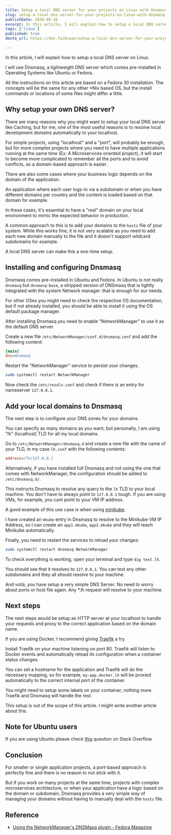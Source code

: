 ```yaml
---
title: Setup a local DNS server for your projects on Linux with Dnsmasq
slug: setup-a-local-dns-server-for-your-projects-on-linux-with-dnsmasq
publishDate: 2019-08-16
excerpt: In this article, I will explain how to setup a local DNS server on Linux. I will use Dnsmasq, a lightweight DNS server which comes pre-installed in Operating Systems like Ubuntu or Fedora.
tags: ['linux']
published: true
devto_url: https://dev.to/brpaz/setup-a-local-dns-server-for-your-projects-on-linux-with-dnsmasq-blm

---
```


In this article, I will explain how to setup a local DNS server on Linux.

I will use Dnsmasq, a lightweight DNS server which comes pre-installed in Operating Systems like Ubuntu or Fedora.

All the instructions on this article are based on a Fedora 30 installation. The concepts will be the same for any other *Nix based OS, but the install commands or locations of some files might differ a little.

## Why setup your own DNS server?

There are many reasons why you might want to setup your local DNS server
like Caching, but for me, one of the most useful reasons is to resolve local development domains automatically to your localhost.

For simple projects, using "localhost" and a "port", will probably be enough, but for more complex projects where you need to have multiple applications running at the same time (Ex: A Microservices oriented project), it will start to become more complicated to remember all the ports and to avoid conflicts, so a domain-based approach is easier.

There are also some cases where your business logic depends on the domain of the application.

An application where each user logs-in via a subdomain or when you have different domains per country and the content is loaded based on that domain for example.

In these cases, it's essential to have a "real" domain on your local environment to mimic the expected behavior in production.

A common approach to this is to add your domains to the `hosts` file of your system.
While this works fine, it is not very scalable as you need to add each new domain manually to the file and it doesn't support wildcard subdomains for example.

A local DNS server can make this a one-time setup.

## Installing and configuring Dnsmasq

Dnsmasq comes pre-installed in Ubuntu and Fedora. In Ubuntu is not really `dnsmasq` but `dnsmasq-base`, a stripped version of DNSmasq that is tightly integrated with the system Network manager. that is enough for our needs.

For other OSes you might need to check the respective OS documentation, but if not already installed, you should be able to install it using the OS default package manager.

After installing Dnsmasq you need to enable "NetworkManager" to use it as the default DNS server.

Create a new file `/etc/NetworkManager/conf.d/dnsmasq.conf` and add the following content:

```ini
[main]
dns=dnsmasq
```

Restart the "NetworkManager" service to persist your changes.

```bash
sudo systemctl restart NetworkManager
```

Now check the `/etc/resolv.conf` and check if there is an entry for nameserver `127.0.0.1`.

## Add your local domains to Dnsmasq

The next step is to configure your DNS zones for your domains.

You can specify as many domains as you want, but personally, I am using "lh" (localhost) TLD for all my local domains.

Go to `/etc/NetworkManager/dnsmasq.d` and create a new file with the name of your TLD, in my case `lh.conf` with the following contents:

```ini
address=/lh/127.0.0.1
```

Alternatively, if you have installed full Dnsmasq and not using the one that comes with NetworkManager, the configuration should be added to `/etc/dnsmasq.d/`.

This instructs Dnsmasq to resolve any query to the `lh` TLD to your local machine.
You don't have to always point to `127.0.0.1` tough. If you are using VMs, for example, you cant point to your VM IP address.

A good example of this use case is when using [minikube](https://github.com/kubernetes/minikube).

I have created an `mkube` entry in Dnsmasq to resolve to the Minikube VM IP Address, so I can create an `app1.mkube`, `app2.mkube` and they will reach Minikube automatically.

Finally, you need to restart the services to reload your changes:

```bash
sudo systemctl restart dnsmasq NetworkManager
```

To check everything is working, open your terminal and type `dig test.lh`.

You should see that it resolves to `127.0.0.1`. You can test any other subdomains and they all should resolve to your machine.

And voilá, you have setup a very simple DNS Server. No need to worry about ports or host file again. Any *.lh request will resolve to your machine.

## Next steps

The next steps would be setup an HTTP server at your localhost to handle your requests and proxy to the correct application based on the domain name.

If you are using Docker, I recommend giving [Traefik](https://traefik.io/) a try.

Install Traefik on your machine listening on port 80. Traefik will listen to Docker events and automatically reload its configuration when a container status changes.

You can set a hostname for the application and Traefik will do the necessary mapping, so for example, `my-app.docker.lh` will be proxied automatically to the correct internal port of the container.

You might need to setup some labels on your container, nothing more. Traefik and Dnsmasq will handle the rest.

This setup is out of the scope of this article. I might write another article about this.

## Note for Ubuntu users

If you are using Ubuntu please check [this](https://askubuntu.com/questions/1029882/how-can-i-set-up-local-wildcard-127-0-0-1-domain-resolution-on-18-04?rq=1) question on Stack Overflow.

## Conclusion

For smaller or single application projects, a port-based approach is perfectly fine and there is no reason to not stick with it.

But if you work on many projects at the same time, projects with complex microservices architecture, or when your application have a logic based on the domain or subdomain, Dnsmasq provides a very simple way of managing your domains without having to manually deal with the `hosts` file.

## Reference

* [Using the NetworkManager's DNSMasq plugin - Fedora Magazine](https://fedoramagazine.org/using-the-networkmanagers-dnsmasq-plugin/)
